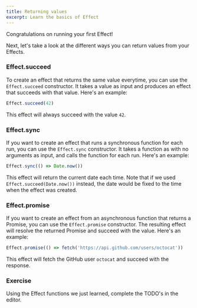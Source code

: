 ```yaml
---
title: Returning values
excerpt: Learn the basics of Effect
---
```


Congratulations on running your first Effect!

Next, let's take a look at the different ways you can return values from your
Effects.

### Effect.succeed

To create an effect that returns the same value everytime, you can use the
`Effect.succeed` constructor. It takes a value as input and produces an effect
that succeeds with that value. Here's an example:

```ts
Effect.succeed(42)
```

This effect will always succeed with the value `42`.

### Effect.sync

If you want to create an effect that runs a synchronous function for each run,
you can use the `Effect.sync` constructor. It takes a function as with no
arguments as input, and calls the function for each run. Here's an example:

```ts
Effect.sync(() => Date.now())
```

This effect will return the current date each time. Note that if we used
`Effect.succeed(Date.now())` instead, the date would be fixed to the time when
the effect was created.

### Effect.promise

If you want to create an effect from an asynchronous function that returns a
Promise, you can use the `Effect.promise` constructor. The resulting effect will
resolve the returned Promise and succeed with the value. Here's an example:

```ts
Effect.promise(() => fetch('https://api.github.com/users/octocat'))
```

This effect will fetch the GitHub user `octocat` and succeed with the response.

### Exercise

Using the Effect functions we just learned, complete the TODO's in the editor.